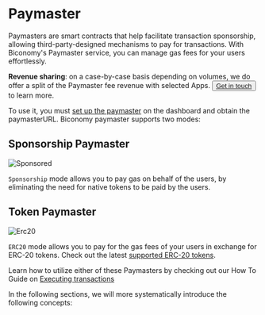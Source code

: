 # Paymaster

Paymasters are smart contracts that help facilitate transaction sponsorship, allowing third-party-designed mechanisms to pay for transactions.
With Biconomy's Paymaster service, you can manage gas fees for your users effortlessly.

**Revenue sharing**: on a case-by-case basis depending on volumes, we do offer a split of the Paymaster fee revenue with selected Apps. 
<button className="my-button" > <a href="https://www.biconomy.io/book-a-demo" target="_blank" rel="noopener noreferrer">Get in touch</a> </button> to learn more.

To use it, you must [set up the paymaster](/dashboard/paymaster) on the dashboard and obtain the paymasterURL. Biconomy paymaster supports two modes:

## Sponsorship Paymaster

![Sponsored](/overview/sponsored.png)

`Sponsorship` mode allows you to pay gas on behalf of the users, by eliminating the need for native tokens to be paid by the users. 

## Token Paymaster

![Erc20](/overview/erc20gas.png)

`ERC20` mode allows you to pay for the gas fees of your users in exchange for ERC-20 tokens. Check out the latest [supported ERC-20 tokens](/smartAccountsV2/supportedNetworks).

Learn how to utilize either of these Paymasters by checking out our How To Guide on [Executing transactions](/smartAccountsV2/tutorials)

In the following sections, we will more systematically introduce the following concepts:

